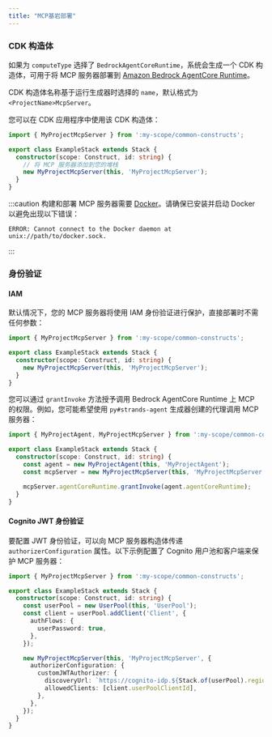 ```yaml
---
title: "MCP基岩部署"
---
```





### CDK 构造体

如果为 `computeType` 选择了 `BedrockAgentCoreRuntime`，系统会生成一个 CDK 构造体，可用于将 MCP 服务器部署到 [Amazon Bedrock AgentCore Runtime](https://docs.aws.amazon.com/bedrock-agentcore/latest/devguide/agents-tools-runtime.html)。

CDK 构造体名称基于运行生成器时选择的 `name`，默认格式为 `<ProjectName>McpServer`。

您可以在 CDK 应用程序中使用该 CDK 构造体：

```ts {6}
import { MyProjectMcpServer } from ':my-scope/common-constructs';

export class ExampleStack extends Stack {
  constructor(scope: Construct, id: string) {
    // 将 MCP 服务器添加到您的堆栈
    new MyProjectMcpServer(this, 'MyProjectMcpServer');
  }
}
```

:::caution
构建和部署 MCP 服务器需要 [Docker](https://www.docker.com/)。请确保已安装并启动 Docker 以避免出现以下错误：

```
ERROR: Cannot connect to the Docker daemon at unix://path/to/docker.sock.
```
:::

### 身份验证

#### IAM

默认情况下，您的 MCP 服务器将使用 IAM 身份验证进行保护，直接部署时不需任何参数：

```ts {5}
import { MyProjectMcpServer } from ':my-scope/common-constructs';

export class ExampleStack extends Stack {
  constructor(scope: Construct, id: string) {
    new MyProjectMcpServer(this, 'MyProjectMcpServer');
  }
}
```

您可以通过 `grantInvoke` 方法授予调用 Bedrock AgentCore Runtime 上 MCP 的权限。例如，您可能希望使用 <Link path="/guides/py-strands-agent">`py#strands-agent`</Link> 生成器创建的代理调用 MCP 服务器：

```ts {8}
import { MyProjectAgent, MyProjectMcpServer } from ':my-scope/common-constructs';

export class ExampleStack extends Stack {
  constructor(scope: Construct, id: string) {
    const agent = new MyProjectAgent(this, 'MyProjectAgent');
    const mcpServer = new MyProjectMcpServer(this, 'MyProjectMcpServer');

    mcpServer.agentCoreRuntime.grantInvoke(agent.agentCoreRuntime);
  }
}
```

#### Cognito JWT 身份验证

要配置 JWT 身份验证，可以向 MCP 服务器构造体传递 `authorizerConfiguration` 属性。以下示例配置了 Cognito 用户池和客户端来保护 MCP 服务器：

```ts {14-17}
import { MyProjectMcpServer } from ':my-scope/common-constructs';

export class ExampleStack extends Stack {
  constructor(scope: Construct, id: string) {
    const userPool = new UserPool(this, 'UserPool');
    const client = userPool.addClient('Client', {
      authFlows: {
        userPassword: true,
      },
    });

    new MyProjectMcpServer(this, 'MyProjectMcpServer', {
      authorizerConfiguration: {
        customJWTAuthorizer: {
          discoveryUrl: `https://cognito-idp.${Stack.of(userPool).region}.amazonaws.com/${userPool.userPoolId}/.well-known/openid-configuration`,
          allowedClients: [client.userPoolClientId],
        },
      },
    });
  }
}
```